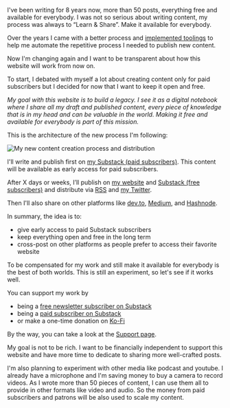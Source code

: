 I've been writing for 8 years now, more than 50 posts, everything free and available for everybody. I was not so serious about writing content, my process was always to “Learn & Share”. Make it available for everybody.

Over the years I came with a better process and [implemented toolings](/publisher-a-tooling-to-automate-the-process-to-publish-my-blog-posts) to help me automate the repetitive process I needed to publish new content.

Now I'm changing again and I want to be transparent about how this website will work from now on.

To start, I debated with myself a lot about creating content only for paid subscribers but I decided for now that I want to keep it open and free.

_My goal with this website is to build a legacy. I see it as a digital notebook where I share all my draft and published content, every piece of knowledge that is in my head and can be valuable in the world. Making it free and available for everybody is part of this mission._

This is the architecture of the new process I'm following:

![My new content creation process and distribution](/series/website-changelog/content-creation.png)

I'll write and publish first on [my Substack (paid subscribers)](https://teekay.substack.com). This content will be available as early access for paid subscribers.

After X days or weeks, I’ll publish on [my website](/) and [Substack (free subscribers)](https://teekay.substack.com) and distribute via [RSS](/rss.xml) and [my Twitter](https://twitter.com/wordsofteekay).

Then I'll also share on other platforms like [dev.to](https://dev.to/teekay), [Medium](https://leandrotk.medium.com/), and [Hashnode](https://tk.hashnode.dev/).

In summary, the idea is to:

- give early access to paid Substack subscribers
- keep everything open and free in the long term
- cross-post on other platforms as people prefer to access their favorite website

To be compensated for my work and still make it available for everybody is the best of both worlds. This is still an experiment, so let's see if it works well.

You can support my work by

- being a [free newsletter subscriber on Substack](https://teekay.substack.com)
- being a [paid subscriber on Substack](https://teekay.substack.com)
- or make a one-time donation on [Ko-Fi](https://ko-fi.com/teekay)

By the way, you can take a look at the [Support page](/support).

My goal is not to be rich. I want to be financially independent to support this website and have more time to dedicate to sharing more well-crafted posts.

I'm also planning to experiment with other media like podcast and youtube. I already have a microphone and I'm saving money to buy a camera to record videos. As I wrote more than 50 pieces of content, I can use them all to provide in other formats like video and audio. So the money from paid subscribers and patrons will be also used to scale my content.
